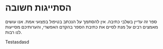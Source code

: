 # הסתייגות חשובה {.unnumbered}

ספר זה עדיין בשלבי כתיבה. אין להסתמך על הנכתב בטיפול בפצועי אמת. אנו עושים מאמצים רבים על מנת לסיים את כתיבת הספר בהקדם האפשרי, והערותיכם מסייעות לנו רבות.

Testasdasd
